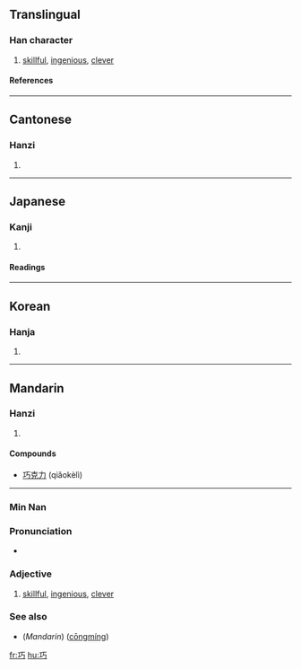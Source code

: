 ==Translingual==
===Han character===
{{Han char|rn=48|rad=工|as=02|sn=5|four=1112<sub>7</sub>|canj=一一女尸 (MMVS)}}
# [[skillful]], [[ingenious]], [[clever]]
====References====
{{Han ref|kx=0325.090|dkj=08721|dj=0628.010|hdz=10412.010|uh=5DE7|ud=24039|bh=A5A9|bd=42409}}
----
==Cantonese==
===Hanzi===
{{yue-hanzi|jyut=|y=haau2}}
# {{defn|Cantonese}}
----
==Japanese==

===Kanji===
{{ja-kanji|grade=|rs=工02}}
# {{defn|Japanese}} 
====Readings====
{{ja-readings|on=[[こう]] (kō)|kun=[[たくみ]] (takumi), [[さとい]] (satoi)}}
----
==Korean==
===Hanja===
{{ko-hanja|hangeul=[[교]]|rv=gyo|mr=kyo}}
# {{defn|Korean}}
----
==Mandarin==
===Hanzi===
{{cmn-hanzi|pin=[[qiǎo]] (qiao3)|wg=ch'iao<sup>3</sup>}}
# {{defn|Mandarin}}

====Compounds====
* [[巧克力]] (qiǎokèlì)

----

===Min Nan===
===Pronunciation===
*{{IPA|[ kʰiau˥˧ ]}}
 
===Adjective===
{{nan-adj|ts|poj=khiáu|pojt=khiau2|rs=工02}}

# [[skillful]], [[ingenious]], [[clever]]

===See also===
*(''Mandarin'') {{zh-ts|聰明|聪明}} ([[cōngmíng]])

[[fr:巧]]
[[hu:巧]]